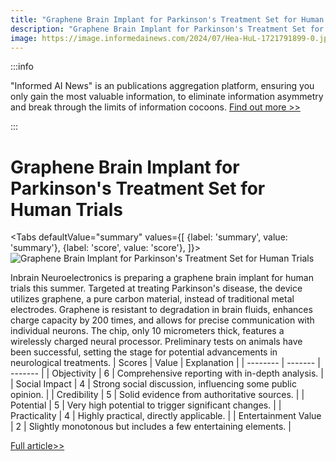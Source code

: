 ```yaml
---
title: "Graphene Brain Implant for Parkinson's Treatment Set for Human Trials"
description: "Graphene Brain Implant for Parkinson's Treatment Set for Human Trials"
image: https://image.informedainews.com/2024/07/Hea-HuL-1721791899-0.jpg
---
```



:::info

"Informed AI News" is an publications aggregation platform, ensuring you only gain the most valuable information, to eliminate information asymmetry and break through the limits of information cocoons.  [Find out more >>](/)

:::

# Graphene Brain Implant for Parkinson's Treatment Set for Human Trials


<Tabs
	defaultValue="summary"
	values={[
	{label: 'summary', value: 'summary'},
	{label: 'score', value: 'score'},
]}>
<TabItem value="summary">
<img
  src="https://image.informedainews.com/2024/07/Hea-HuL-1721791899-0.jpg"
  alt="Graphene Brain Implant for Parkinson's Treatment Set for Human Trials"
/>



Inbrain Neuroelectronics is preparing a graphene brain implant for human trials this summer. Targeted at treating Parkinson's disease, the device utilizes graphene, a pure carbon material, instead of traditional metal electrodes. Graphene is resistant to degradation in brain fluids, enhances charge capacity by 200 times, and allows for precise communication with individual neurons. The chip, only 10 micrometers thick, features a wirelessly charged neural processor. Preliminary tests on animals have been successful, setting the stage for potential advancements in neurological treatments.
</TabItem>
<TabItem value="score">
	| Scores     | Value   | Explanation |
	| -------- | ------- | ------- |
	| Objectivity  | 6    | Comprehensive reporting with in-depth analysis.    |
	| Social Impact | 4     | Strong social discussion, influencing some public opinion.    |
	| Credibility    | 5    | Solid evidence from authoritative sources.    |
	| Potential    | 5    | Very high potential to trigger significant changes.    |
	| Practicality    | 4    | Highly practical, directly applicable.    |
	| Entertainment Value    | 2    | Slightly monotonous but includes a few entertaining elements.    |
</TabItem>
</Tabs>

[Full article>>](https://www.cnbeta.com.tw/articles/science/1439272.htm)
